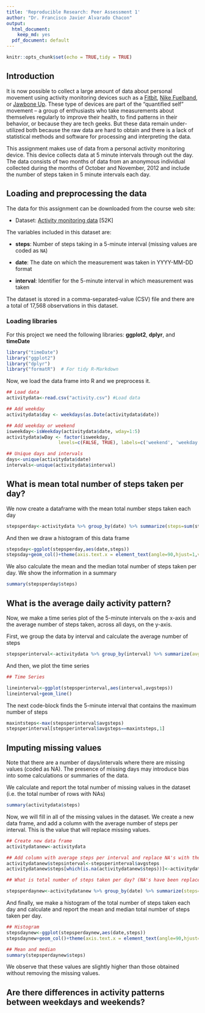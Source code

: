 ```yaml
---
title: 'Reproducible Research: Peer Assessment 1'
author: "Dr. Francisco Javier Alvarado Chacon"
output:
  html_document:
    keep_md: yes
  pdf_document: default
---
```


```r
knitr::opts_chunk$set(echo = TRUE,tidy = TRUE)
```

## Introduction

It is now possible to collect a large amount of data about personal
movement using activity monitoring devices such as a
[Fitbit](http://www.fitbit.com), [Nike
Fuelband](http://www.nike.com/us/en_us/c/nikeplus-fuelband), or
[Jawbone Up](https://jawbone.com/up). These type of devices are part of
the "quantified self" movement -- a group of enthusiasts who take
measurements about themselves regularly to improve their health, to
find patterns in their behavior, or because they are tech geeks. But
these data remain under-utilized both because the raw data are hard to
obtain and there is a lack of statistical methods and software for
processing and interpreting the data.

This assignment makes use of data from a personal activity monitoring
device. This device collects data at 5 minute intervals through out the
day. The data consists of two months of data from an anonymous
individual collected during the months of October and November, 2012
and include the number of steps taken in 5 minute intervals each day.

## Loading and preprocessing the data

The data for this assignment can be downloaded from the course web
site:

* Dataset: [Activity monitoring data](https://d396qusza40orc.cloudfront.net/repdata%2Fdata%2Factivity.zip) [52K]

The variables included in this dataset are:

* **steps**: Number of steps taking in a 5-minute interval (missing
    values are coded as `NA`)

* **date**: The date on which the measurement was taken in YYYY-MM-DD
    format

* **interval**: Identifier for the 5-minute interval in which
    measurement was taken

The dataset is stored in a comma-separated-value (CSV) file and there
are a total of 17,568 observations in this
dataset.

### Loading libraries

For this project we need the following libraries: **ggplot2**, **dplyr**, and **timeDate**

```r
library("timeDate")
library("ggplot2")
library("dplyr")
library("formatR")  # For tidy R-Markdown
```

Now, we load the data frame into R and we preprocess it.

```r
## Load data
activitydata<-read.csv("activity.csv") #Load data

## Add weekday
activitydata$day <- weekdays(as.Date(activitydata$date))

## Add weekday or weekend
isweekday<-isWeekday(activitydata$date, wday=1:5)
activitydata$wDay <- factor(isweekday, 
                   levels=c(FALSE, TRUE), labels=c('weekend', 'weekday'))

## Unique days and intervals
days<-unique(activitydata$date)
intervals<-unique(activitydata$interval)

```
## What is mean total number of steps taken per day?

We now create a dataframe with the mean total number steps taken each day

```r
stepsperday<-activitydata %>% group_by(date) %>% summarize(steps=sum(steps,na.rm=T))
```

And then we draw a histogram of this data frame

```r
stepsday<-ggplot(stepsperday,aes(date,steps))
stepsday+geom_col()+theme(axis.text.x = element_text(angle=90,hjust=1,vjust=0.5))
```

We also calculate the mean and the median total number of steps taken per day. We show the information in a summary

```r
summary(stepsperday$steps)
```

## What is the average daily activity pattern?

Now, we make a time series plot of the 5-minute intervals on the x-axis and the average number of steps taken, across all days, on the y-axis.

First, we group the data by interval and calculate the average number of steps

```r
stepsperinterval<-activitydata %>% group_by(interval) %>% summarize(avgsteps=mean(steps,na.rm=T))
```

And then, we plot the time series
```r
## Time Series

lineinterval<-ggplot(stepsperinterval,aes(interval,avgsteps))
lineinterval+geom_line()
```

The next code-block finds the 5-minute interval that contains the maximum number of steps

```r
maxintsteps<-max(stepsperinterval$avgsteps)
stepsperinterval[stepsperinterval$avgsteps==maxintsteps,1]
```

## Imputing missing values

Note that there are a number of days/intervals where there are missing values (coded as NA). The presence of missing days may introduce bias into some calculations or summaries of the data.

We calculate and report the total number of missing values in the dataset (i.e. the total number of rows with NAs)

```r
summary(activitydata$steps)
```

Now, we will fill in all of the missing values in the dataset. We create a new data frame, and add a column with the average number of steps per interval. This is the value that will replace missing values.

```r
## Create new data frame
activitydatanew<-activitydata

## Add column with average steps per interval and replace NA's with these values
activitydatanew$stepsinterval<-stepsperinterval$avgsteps
activitydatanew$steps[which(is.na(activitydatanew$steps))]<-activitydatanew$stepsinterval[which(is.na(activitydatanew$steps))]

## What is total number of steps taken per day? (NA's have been replaced)

stepsperdaynew<-activitydatanew %>% group_by(date) %>% summarize(steps=sum(steps))
```

And finally, we make a histogram of the total number of steps taken each day and calculate and report the mean and median total number of steps taken per day. 

```r
## Histogram
stepsdaynew<-ggplot(stepsperdaynew,aes(date,steps))
stepsdaynew+geom_col()+theme(axis.text.x = element_text(angle=90,hjust=1,vjust=0.5))

## Mean and median
summary(stepsperdaynew$steps)
```

We observe that these values are slightly higher than those obtained without removing the missing values.

## Are there differences in activity patterns between weekdays and weekends?
